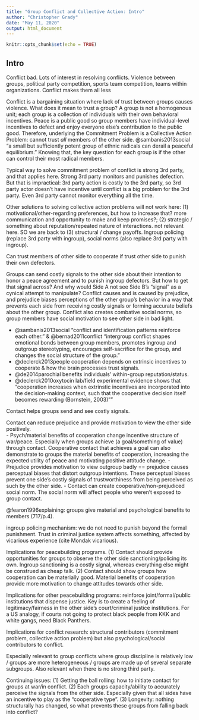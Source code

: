 ```yaml
---
title: "Group Conflict and Collective Action: Intro"
author: "Christopher Grady"
date: "May 11, 2020"
output: html_document
---
```


```r
knitr::opts_chunk$set(echo = TRUE)
```

## Intro

<!--conflict is bad motivation paragraph -->
Conflict bad.  Lots of interest in resolving conflicts.  Violence between groups, political party competition, sports team competition, teams within organizations.  Conflict makes them all less 

<!--conflict occurs when bargaining fails, bargaining fails because trust.  what does it mean for a group to trust another group?  collective action problem -->
Conflict is a bargaining situation where lack of trust between groups causes violence.  What does it mean to trust a group?  A group is not a homogenous unit; each group is a collection of individuals with their own behavioral incentives.  Peace is a public good so group members have individual-level incentives to defect and enjoy everyone else's contribution to the public good.  Therefore, underlying the Commitment Problem is a Collective Action Problem: cannot trust _all_ members of the other side.  @sambanis2013social "a small but sufficiently potent group of ethnic radicals can derail a peaceful equilibrium."  Knowing that, the key question for each group is if the other can control their most radical members.

<!--Solving collective action problems.
Here or paragraph above prob need to say the typical way to solve commitment problems in conflict literature: strong 3rd party intervention.  But also need to say how (1) it's impractical for many conflicts, and (2) it's costly so the strong third party actor doesn't have an incentive to do it until the conflict becomes a big problem. 1-2 sentences. -->
Typical way to solve commitment problem of conflict is strong 3rd party, and that applies here.  Strong 3rd party monitors and punishes defection.  But that is impractical: 3rd party action is costly to the 3rd party, so 3rd party actor doesn't have incentive until conflict is a big problem for the 3rd party.  Even 3rd party cannot monitor everything all the time.

Other solutions to solving collective action problems will not work here: (1) motivational/other-regarding preferences, but how to increase that? more communication and opportunity to make and keep promises?; (2) strategic / something about reputation/repeated nature of interactions.  not relevant here.  SO we are back to (3) structural / change payoffs. Ingroup policing (replace 3rd party with ingroup), social norms (also replace 3rd party with ingroup).

<!--Groups can solve their ingroup collective action problem through ingroup policing. ingroup policing compels members to obey == collective action problem solved, & is costly cooperative signal == helps solve commitment problem.
Also look at Ostrom for other ways groups solve collective action problems.-->
Can trust members of other side to cooperate if trust other side to punish their own defectors.

<!--commitment problem can remain if signal misinterpreted.  axelrod tit-for-tat with misperceptions. misinterpretation likely for groups in conflict because motivated reasoning.  Things get distorted. Social/psych payoffs for seeing other side badly.  Norms support conflict, self-image can be maintained by a comparison to lesser group, need to justify previous discriminatory behavior and attitudes rather than admit I am a bad person.-->
Groups can send costly signals to the other side about their intention to honor a peace agreement and to punish ingroup defectors.  But how to get that signal across?  And why would Side A not see Side B's "signal" as a cynical attempt to manipulate?  Conflict causes and is caused by prejudice, and prejudice biases perceptions of the other group’s behavior in a way that prevents each side from receiving costly signals or forming accurate beliefs about the other group.  Conflict also creates combative social norms, so group members have social motivation to see other side in bad light. 

- @sambanis2013social "conflict and identification patterns reinforce each other." & @bernad2011conflict "intergroup conflict shapes emotional bonds between group members, promotes ingroup and outgroup stereotyping, encourages self-sacrifice for the group, and changes the social structure of the group."
- @declerck2013people cooperation depends on extrinsic incentives to cooperate & how the brain processes trust signals.
- @de2014parochial benefits individuals' within-group reputation/status.
- @declerck2010oxytocin lab/field experimental evidence shows that "cooperation increases when extrinstic incentives are incorporated into the decision-making context, such that the cooperative decision itself becomes rewarding (Bornstein, 2003)""

<!--important to send clear signals and to reduce motivation to misinterpret those signals.  But how?  Cooperative intergroup contact a method to send clear signals and reduce motivation to misinterpret those signals. Joint "court" institutions so both sides are represented in all cross-group disputes. -->
Contact helps groups send and see costly signals.

<!--ways that contact helps:
(1) Can observe the other side directly.  Can personally see ingroup policing; many group members can send and receive signals directly instead of inferring from observed behavior.
(2) reduce motivated reasoning, provide motivation to see other side positively.
  - material incentive: working with other side beneficial to my group/me vs. we win and take all, or they win and take all.
  - psychological: I think of myself as a good person; i see that other group is not all bad people; I now feel bad for treating them badly. vs previously when I did not feel bad for treating them badly.
  - social: cooperative norms because cross-group cooperation benefitted my group.  I am now punished for holding/expressing negative attitudes.
chris: this one needs to be more clear in my head. -->
Contact can reduce prejudice and provide motivation to view the other side positively.  
    - Psych/material benefits of cooperation change incentive structure of war/peace.  Especially when groups achieve (a goal/something of value) through contact.  Cooperative contact that achieves a goal can also demonstrate to groups the material benefits of cooperation, increasing the expected utility of peace and motivating positive attitude change.
    - Prejudice provides motivation to view outgroup badly == prejudice causes perceptual biases that distort outgroup intentions.  These perceptual biases prevent one side's costly signals of trustworthiness from being perceived as such by the other side.
    - Contact can create cooperative/non-prejudiced social norm.  The social norm will affect people who weren't exposed to group contact.

@fearon1996explaining: groups give material and psychological benefits to members (717/p.4).

<!--Ways joint "court" institutions helps: each group trusts criminal justice system-->
ingroup policing mechanism: we do not need to punish beyond the formal punishment.  Trust in criminal justice system affects something, affected by vicarious experience (cite Mondak vicarious).

<!--Implications (1): contact program design: work together for a material benefit, opportunities for ingroup policing -->
Implications for peacebuilding programs.  (1) Contact should provide opportunities for groups to observe the other side sanctioning/policing its own.  Ingroup sanctioning is a costly signal, whereas everything else might be construed as cheap talk.  (2) Contact should show groups how cooperation can be materially good.  Material benefits of cooperation provide more motivation to change attitudes towards other side.

<!--Implications (2): non-contact peacebulding programs: trust in court system by representing both groups -->
Implications for other peacebuilding programs: reinforce joint/formal/public institutions that dispense justice.  Key is to create a feeling of legitimacy/fairness in the other side's court/criminal justice institutions.  For a US analogy, if courts not going to protect black people from KKK and white gangs, need Black Panthers.

<!--Implications for conflict research -->
Implications for conflict research: structural contributors (commitment problem, collective action problem) but also psychological/social contributors to conflict.

Especially relevant to group conflicts where group discipline is relatively low / groups are more heterogeneous / groups are made up of several separate subgroups.  Also relevant when there is no strong third party.

<!--Future research -->
Continuing issues: (1) Getting the ball rolling: how to initiate contact for groups at war/in conflict.  (2) Each groups capacity/ability to accurately perceive the signals from the other side.  Especially given that all sides have an incentive to play as the "cooperative type".  (3) Longevity: nothing structurally has changed, so what prevents these groups from falling back into conflict?

<!--Alternative mechanism for contact: group-heuristic model (Yamagishi and Kiyonari 2000 - the group as the container of generalized reciprocity.  heuristic that "I treat people in my group good way, treat people out of my group bad way.  People I interact with a lot are in my group, people I interact with rarely are in my outgroup".   -->
